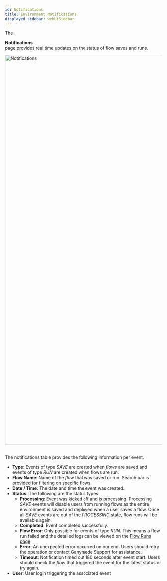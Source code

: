 ```yaml
---
id: Notifications
title: Environment Notifications
displayed_sidebar: webUiSidebar
---
```



The <div className="button darkblue_button"><NotificationOutlined /> **Notifications**</div> page provides real time updates on the status of flow saves and runs. 

<img width="1251" alt="Notifications" src="https://user-images.githubusercontent.com/46538575/225718938-816b2bd0-90ff-43e1-9b64-5cf46ce76250.png"/>
<br />
<br />

The notifications table provides the following information per event.

- **Type**: Events of type _SAVE_ are created when _flows_ are saved and events of type _RUN_ are created when flows are run.
- **Flow Name**: Name of the _flow_ that was saved or run. Search bar is provided for filtering on specific flows.
- **Date / Time**: The date and time the event was created.
- **Status**: The following are the status types:
    - **Processing**: Event was kicked off and is processing. Processing _SAVE_ events will disable users from running flows as the entire environment is saved and deployed when a user saves a flow. Once all _SAVE_ events are out of the _PROCESSING_ state, flow runs will be available again.
    - **Completed**: Event completed successfully. 
    - **Flow Error**: Only possible for events of type _RUN_. This means a flow run failed and the detailed logs can be viewed on the [Flow Runs page](FlowRuns.mdx).
    - **Error**: An unexpected error occurred on our end. Users should retry the operation or contact Ganymede Support for assistance.
    - **Timeout**: Notification timed out 180 seconds after event start.  Users should check the _flow_ that triggered the event for the latest status or try again.
- **User**: User login triggering the associated event


